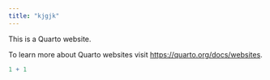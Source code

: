```yaml
---
title: "kjgjk"
---
```


This is a Quarto website.

To learn more about Quarto websites visit <https://quarto.org/docs/websites>.

```r
1 + 1
```
